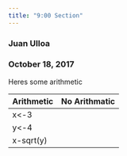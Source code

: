 ```yaml
---
title: "9:00 Section"
---
```

### Juan Ulloa

### October 18, 2017

Heres some arithmetic

Arithmetic | No Arithmatic
---------- | ---------  
x<-3       |
y<-4       |  
x-sqrt(y)  |